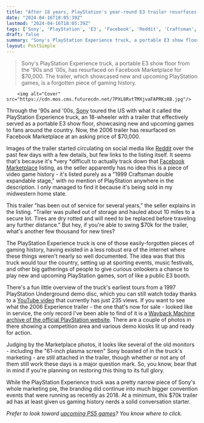 ```yaml
---
title: "After 18 years, PlayStation's year-round E3 trailer resurfaces on Facebook Marketplace for $70,000, from a vendor who apparently has no idea what they're selling"
date: "2024-04-16T18:05:39Z"
lastmod: "2024-04-16T18:05:39Z"
tags: ['Sony', 'PlayStation', 'E3', 'Facebook', 'Reddit', 'Craftsman', 'PlayStation Underground', 'YouTube', 'Wayback Machine']
draft: false
summary: "Sony's PlayStation Experience truck, a portable E3 show floor from the '90s and '00s, has resurfaced on Facebook Marketplace for $70,000. The trailer, which showcased new and upcoming PlayStation games, is a forgotten piece of gaming history."
layout: PostSimple
---
```

> Sony's PlayStation Experience truck, a portable E3 show floor from the '90s and '00s, has resurfaced on Facebook Marketplace for $70,000. The trailer, which showcased new and upcoming PlayStation games, is a forgotten piece of gaming history.


        <img alt="Cover" src="https://cdn.mos.cms.futurecdn.net/7PXL8RvtTMXjvaFAPRKz8B.jpg"/>
        
Through the '90s and '00s, [Sony](https://www.gamesradar.com/uk/tag/sony/) toured the US with what it called the PlayStation Experience truck, an 18-wheeler with a trailer that effectively served as a portable E3 show floor, showcasing new and upcoming games to fans around the country. Now, the 2006 trailer has resurfaced on Facebook Marketplace at an asking price of $70,000.

Images of the trailer started circulating on social media like [Reddit](https://www.reddit.com/r/gaming/comments/1c3ojqf/someone_is_selling_the_2006_playstation/) over the past few days with a few details, but few links to the listing itself. It seems that's because it's *very *difficult to actually track down that [Facebook Marketplace](https://www.facebook.com/marketplace/item/894887339069711/) listing, as the seller apparently has no idea this is a piece of video game history - it's listed purely as a "1999 Craftsman double expandable stage," with no mention of PlayStation anywhere in the description. I only managed to find it because it's being sold in my midwestern home state.

This trailer "has been out of service for several years," the seller explains in the listing. "Trailer was pulled out of storage and hauled about 10 miles to a secure lot. Tires are dry rotted and will need to be replaced before traveling any further distance." But hey, if you're able to swing $70k for the trailer, what's another few thousand for new tires?

The PlayStation Experience truck is one of those easily-forgotten pieces of gaming history, having existed in a less robust era of the internet where these things weren't nearly so well documented. The idea was that this truck would tour the country, setting up at sporting events, music festivals, and other big gatherings of people to give curious onlookers a chance to play new and upcoming PlayStation games, sort of like a public E3 booth.

There's a fun little overview of the truck's earliest tours from a 1997 PlayStation Underground demo disc, which you can still watch today thanks to a [YouTube video](https://www.youtube.com/watch?v=NBJBUK2GD7Q) that currently has just 235 views. If you want to see what the 2006 Experience trailer - the one that's now for sale - looked like in service, the only record I've been able to find of it is a [Wayback Machine archive of the official PlayStation website](https://web.archive.org/web/20060901033915/http://www.us.playstation.com/EP/Trucks/4). There are a couple of photos in there showing a competition area and various demo kiosks lit up and ready for action.

Judging by the Marketplace photos, it looks like several of the old monitors - including the "61-inch plasma screen" Sony boasted of in the truck's marketing - are still attached in the trailer, though whether or not any of them still work these days is a major question mark. So, you know, bear that in mind if you're planning on restoring this thing to its full glory.

While the PlayStation Experience truck was a pretty narrow piece of Sony's whole marketing pie, the branding did continue into much bigger convention events that were running as recently as 2018. At a minimum, this $70k trailer ad has at least given us gaming history nerds a solid conversation starter.

*Prefer to look toward *[<em>upcoming PS5 games</em>](https://www.gamesradar.com/upcoming-ps5-games/)*? You know where to click.* 
        